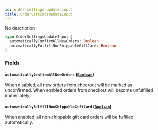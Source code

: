 ```yaml
---
id: order-settings-update-input
title: OrderSettingsUpdateInput
---
```


No description

```graphql
type OrderSettingsUpdateInput {
  automaticallyConfirmAllNewOrders: Boolean
  automaticallyFulfillNonShippableGiftCard: Boolean
}
```

### Fields

#### `automaticallyConfirmAllNewOrders` ([`Boolean`](/docs/developer/api-reference/scalars/boolean))

When disabled, all new orders from checkout will be marked as unconfirmed. When enabled orders from checkout will become unfulfilled immediately.

#### `automaticallyFulfillNonShippableGiftCard` ([`Boolean`](/docs/developer/api-reference/scalars/boolean))

When enabled, all non-shippable gift card orders will be fulfilled automatically.
